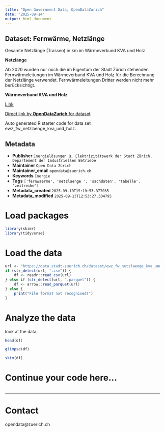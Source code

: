 ```yaml
---
title: "Open Government Data, OpenDataZurich"
date: "2025-09-14"
output: html_document
---
```


## Dataset: Fernwärme, Netzlänge

Gesamte Netzlänge (Trassen) in km im Wärmeverbund KVA und Holz

**Netzlänge**

Ab 2020 wurden nur noch die im Eigentum der Stadt Zürich stehenden Fernwärmeleitungen im Wärmeverbund KVA und Holz für die Berechnung der Netzlänge verwendet. Fernwärmeleitungen Dritter werden nicht mehr berücksichtigt.

**Wärmeverbund KVA und Holz**

[Link](https://www.ewz.ch/de/geschaeftskunden/immobilien/referenzen-projekte/waermeverbund-kva-holz.html)



[Direct link by **OpenDataZurich** for dataset](https://data.stadt-zuerich.ch/dataset/ewz_fw_netzlaenge_kva_und_holz)

Auto generated R starter code for data set ewz_fw_netzlaenge_kva_und_holz.

## Metadata

- **Publisher** `Energielösungen Q, Elektrizitätswerk der Stadt Zürich, Departement der Industriellen Betriebe`
- **Maintainer** `Open Data Zürich`
- **Maintainer_email** `opendata@zuerich.ch`
- **Keywords** `Energie`
- **Tags** `['fernwaerme', 'netzlaenge ', 'sachdaten', 'tabelle', 'zeitreihe']`
- **Metadata_created** `2025-09-10T15:10:53.377035`
- **Metadata_modified** `2025-09-13T12:53:27.334795`


# Load packages

```r
library(skimr)
library(tidyverse)
```

# Load the data

```r
url <- "https://data.stadt-zuerich.ch/dataset/ewz_fw_netzlaenge_kva_und_holz/download/ewz_fw_netzlaenge_kva_und_holz.csv"
if (str_detect(url, ".csv")) {
    df <- readr::read_csv(url)
} else if (str_detect(url, ".parquet")) {
    df <- arrow::read_parquet(url)
} else {
    print("File format not recognised!")
}
```

# Analyze the data

look at the data
```r
head(df)
```

```r
glimpse(df)
```

```r
skim(df)
```

# Continue your code here...

```r

```

------------------------------------------------------------------------

# Contact

opendata@zuerich.ch
